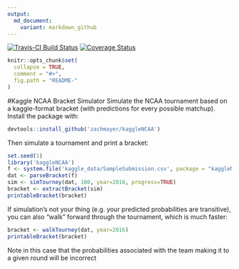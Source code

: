 ```yaml
---
output:
  md_document:
    variant: markdown_github
---
```


<!-- README.md is generated from README.Rmd. Please edit that file -->

[![Travis-CI Build Status](https://travis-ci.org/zachmayer/kaggleNCAA.png?branch=master)](https://travis-ci.org/zachmayer/kaggleNCAA)
[![Coverage Status](https://coveralls.io/repos/zachmayer/kaggleNCAA/badge.svg?branch=master)](https://coveralls.io/r/zachmayer/kaggleNCAA?branch=master)

```r
knitr::opts_chunk$set(
  collapse = TRUE,
  comment = "#>",
  fig.path = "README-"
)
```

#Kaggle NCAA Bracket Simulator
Simulate the NCAA tournament based on a kaggle-format bracket (with predictions for every possible matchup).  Install the package with:
```r
devtools::install_github('zachmayer/kaggleNCAA')
```
Then simulate a tournament and print a bracket:
```r
set.seed(1)
library('kaggleNCAA')
f <- system.file('kaggle_data/SampleSubmission.csv', package = "kaggleNCAA")
dat <- parseBracket(f)
sim <- simTourney(dat, 100, year=2016, progress=TRUE)
bracket <- extractBracket(sim)
printableBracket(bracket)
```
If simulation's not your thing (e.g. your predicted probabilities are transitive), you can also "walk" forward through the tournament, which is much faster:
```r
bracket <- walkTourney(dat, year=2016)
printableBracket(bracket)
```
Note in this case that the probabilities associated with the team making it to a given round will be incorrect
